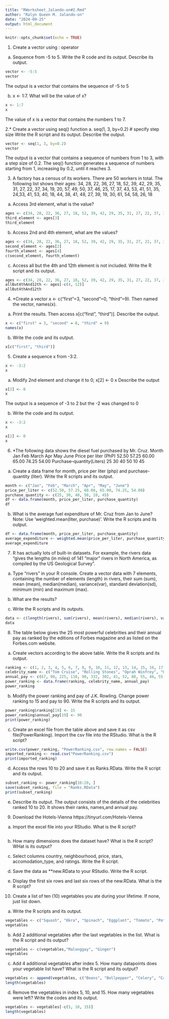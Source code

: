 ```yaml
---
title: "RWorksheet_Jalando-on#2.Rmd"
author: "Ralyn Queen M. Jalando-on"
date: "2024-09-25"
output: html_document
---
```


```r
knitr::opts_chunk$set(echo = TRUE)
```
1. Create a vector using : operator
a. Sequence from -5 to 5. Write the R code and its output.
Describe its output.
```r
vector <- -5:5
vector

```
The output is a vector that contains the sequence of -5 to 5


b. x <- 1:7. What will be the value of x?
```r
x <- 1:7
x
```
The value of x is a vector that contains the numbers 1 to 7.


2.* Create a vector using seq() function
a. seq(1, 3, by=0.2) # specify step size
Write the R script and its output. Describe the output.

```r
vector <- seq(1, 3, by=0.2)
vector

```
The output is a vector that contains a sequence of numbers from 1 to 3, with a step size of 0.2. The seq()
function generates a sequence of numbers starting from 1, increasing by 0.2, until it reaches 3.

3. A factory has a census of its workers. There are 50 workers in total. The following list shows their ages: 34, 28, 22, 36, 27, 18, 52, 39, 42, 29, 35, 31, 27, 22, 37, 34, 19, 20, 57, 49, 50, 37, 46, 25, 17, 37, 43, 53, 41, 51, 35, 24,33, 41, 53, 40, 18, 44, 38, 41, 48, 27, 39, 19, 30, 61, 54, 58, 26, 18

a. Access 3rd element, what is the value?
```r
ages <- c(34, 28, 22, 36, 27, 18, 52, 39, 42, 29, 35, 31, 27, 22, 37, 34, 19, 20, 57, 49, 50, 37, 46, 25, 17, 37, 43, 53, 41, 51, 35, 24, 33, 41, 53, 40, 18, 44, 38, 41, 48, 27, 39, 19, 30, 61, 54, 58, 26, 18)
third_element <- ages[3]
third_element
```
b. Access 2nd and 4th element, what are the values?
```r
ages <- c(34, 28, 22, 36, 27, 18, 52, 39, 42, 29, 35, 31, 27, 22, 37, 34, 19, 20, 57, 49, 50, 37, 46, 25, 17, 37, 43, 53, 41, 51, 35, 24, 33, 41, 53, 40, 18, 44, 38, 41, 48, 27, 39, 19, 30, 61, 54, 58, 26, 18)
second_element <- ages[2]
fourth_element <- ages[4]
c(second_element, fourth_element)
```

c. Access all but the 4th and 12th element is not
included. Write the R script and its output.
```r
ages <- c(34, 28, 22, 36, 27, 18, 52, 39, 42, 29, 35, 31, 27, 22, 37, 34, 19, 20, 57, 49, 50, 37, 46, 25, 17, 37, 43, 53, 41, 51, 35, 24, 33, 41, 53, 40, 18, 44, 38, 41, 48, 27, 39, 19, 30, 61, 54, 58, 26, 18)
allBut4thAnd12th <- ages[-c(4, 12)]
allBut4thAnd12th
```
4. *Create a vector x <- c("first"=3, "second"=0, "third"=9). Then named the
vector, names(x).

a. Print the results. Then access x[c("first", "third")].
Describe the output.
```r
x <- c("first" = 3, "second" = 0, "third" = 9)
names(x)
```

b. Write the code and its output.
```r
x[c("first", "third")]
```
5. Create a sequence x from -3:2.
```r
x <- -3:2
x
```

a. Modify 2nd element and change it to 0;
x[2] <- 0
x
Describe the output
```r
x[2] <- 0
x
```
The output is a sequence of -3 to 2 but the -2 was changed to 0

b. Write the code and its output.
```r
x <- -3:2
x

x[2] <- 0
x


```
6. *The following data shows the diesel fuel purchased by Mr. Cruz.
Month Jan Feb March Apr May June
Price per liter (PhP) 52.50 57.25 60.00 65.00 74.25 54.00
Purchase–quantity(Liters) 25 30 40 50 10 45

a. Create a data frame for month, price per liter (php)
and purchase-quantity (liter). Write the R scripts and
its output.
```r
month <- c("Jan", "Feb", "March", "Apr", "May", "June")
price_per_liter <- c(52.50, 57.25, 60.00, 65.00, 74.25, 54.00)
purchase_quantity <- c(25, 30, 40, 50, 10, 45)
df <- data.frame(month, price_per_liter, purchase_quantity)
df
```
b. What is the average fuel expenditure of Mr. Cruz from
Jan to June? Note: Use ‘weighted.mean(liter,
purchase)‘. Write the R scripts and its output.

```r
df <- data.frame(month, price_per_liter, purchase_quantity)
average_expenditure <- weighted.mean(price_per_liter, purchase_quantity)
average_expenditure
```
7. R has actually lots of built-in datasets. For example, the rivers data “gives the lengths
(in miles) of 141 “major” rivers in North America, as compiled by the US Geological
Survey”.
a. Type “rivers” in your R console.
Create a vector data with 7
elements, containing the number of elements (length)
in rivers, their sum (sum), mean (mean),
median(median), variance(var), standard deviation(sd),
minimum (min) and maximum (max).

b. What are the results?

c. Write the R scripts and its outputs.
```r
data <- c(length(rivers), sum(rivers), mean(rivers), median(rivers), var(rivers), sd(rivers), min(rivers), max(rivers))
data
```
8. The table below gives the 25 most powerful celebrities and their annual pay as ranked by the editions of Forbes magazine and as listed on the Forbes.com website.

a. Create vectors according to the above table.
Write the R scripts and its output.
```r
ranking <- c(1, 2, 3, 4, 5, 6, 7, 8, 9, 10, 11, 12, 13, 14, 15, 16, 17, 18, 19, 20, 21, 22, 23, 24, 25)
celebrity_name <- c("Tom Cruise", "Rolling Stones", "Oprah Winfrey", "U2", "Tiger Woods", "Steven Spielberg", "Howard Stern", "50 Cent", "Cast of the Sopranos", "Dan Brown", "Bruce Springsteen", "Donald Trump", "Muhammad Ali", "Paul McCartney", "George Lucas", "Elton John", "David Letterman", "Phil Mickelson", "J.K Rowling", "Brad Pitt", "Peter Jackson", "Dr. Phil McGraw", "Jay Leno", "Celine Dion", "Kobe Bryant")
annual_pay <- c(67, 90, 225, 110, 90, 332, 302, 41, 52, 88, 55, 44, 55, 40, 233, 34, 40, 47, 75, 25, 39, 45, 32, 40, 31)
power_ranking <- data.frame(ranking, celebrity_name, annual_pay)
power_ranking
```
b. Modify the power ranking and pay of J.K. Rowling.
Change power ranking to 15 and pay to 90. Write the
R scripts and its output.
```r
power_ranking$ranking[19] <- 15
power_ranking$annual_pay[19] <- 90
print(power_ranking)
```
c. Create an excel file from the table above and save it
as csv file(PowerRanking). Import the csv file into
the RStudio. What is the R script?
```r
write.csv(power_ranking, "PowerRanking.csv", row.names = FALSE)
imported_ranking <- read.csv("PowerRanking.csv")
print(imported_ranking)
```
d. Access the rows 10 to 20 and save it as Ranks.RData.
Write the R script and its output.
```r
subset_ranking <- power_ranking[10:20, ]
save(subset_ranking, file = "Ranks.RData")
print(subset_ranking)
```
e. Describe its output.
The output consists of the details of the celebrities ranked 10 to 20. It shows their ranks, names,and annual pay.

9. Download the Hotels-Vienna https://tinyurl.com/Hotels-Vienna
a. Import the excel file into your RStudio.
What is the R script?
```r
```


b. How many dimensions does the dataset have?
What is the R script? WHat is its output?

c. Select columns country, neighbourhood,
price, stars, accomodation_type, and
ratings. Write the R script.

d. Save the data as **new.RData to your RStudio. Write the
R script.

e. Display the first six rows and last six rows of the
new.RData. What is the R script?

10. Create a list of ten (10) vegetables you ate during your lifetime. If none, just list down.
a. Write the R scripts and its output.
```r
vegetables <- c("Squash", "Okra", "Spinach", "Eggplant", "Tomato", "Potato", "Garlic", "Onion", "Lettuce", "Cabbage")
vegetables
```


b. Add 2 additional vegetables after the last vegetables
in the list. What is the R script and its output?
```r
vegetables <- c(vegetables,"Malunggay", "Ginger")
vegetables
```


c. Add 4 additional vegetables after index 5. How many
datapoints does your vegetable list have? What is the
R script and its output?
```r
vegetables <- append(vegetables, c("Beans", "Bellpepper", "Celery", "Cauliflower"), after = 5)
length(vegetables)

```


d. Remove the vegetables in index 5, 10, and 15. How
many vegetables were left? Write the codes and its
output.
```r
vegetables <- vegetables[-c(5, 10, 15)]
length(vegetables)
```

